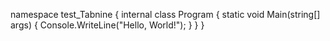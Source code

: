 namespace test_Tabnine
{
    internal class Program
    {
        static void Main(string[] args)
        {
            Console.WriteLine("Hello, World!");
        }
    }
}